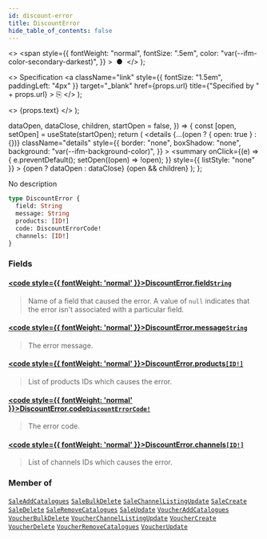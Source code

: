 ```yaml
---
id: discount-error
title: DiscountError
hide_table_of_contents: false
---
```


  <>
    <span
      style={{
        fontWeight: "normal",
        fontSize: ".5em",
        color: "var(--ifm-color-secondary-darkest)",
      }}
    >
      &nbsp;●&nbsp;
    </span>
  </>
);

  <>
    Specification
    <a
      className="link"
      style={{ fontSize: "1.5em", paddingLeft: "4px" }}
      target="\_blank"
      href={props.url}
      title={"Specified by " + props.url}
    >
      ⎘
    </a>
  </>
);

  <>
    <span className={props.class}>{props.text}</span>
  </>
);


  dataOpen,
  dataClose,
  children,
  startOpen = false,
}) => {
  const [open, setOpen] = useState(startOpen);
  return (
    <details
      {...(open ? { open: true } : {})}
      className="details"
      style={{
        border: "none",
        boxShadow: "none",
        background: "var(--ifm-background-color)",
      }}
    >
      <summary
        onClick={(e) => {
          e.preventDefault();
          setOpen((open) => !open);
        }}
        style={{ listStyle: "none" }}
      >
        {open ? dataOpen : dataClose}
      </summary>
      {open && children}
    </details>
  );
};

No description

```graphql
type DiscountError {
  field: String
  message: String
  products: [ID!]
  code: DiscountErrorCode!
  channels: [ID!]
}
```

### Fields

#### [<code style={{ fontWeight: 'normal' }}>DiscountError.<b>field</b></code>](#)<Bullet />[`String`](../../../api-reference/miscellaneous/scalars/string) <Badge class="badge badge--secondary" text="scalar"/>

> Name of a field that caused the error. A value of `null` indicates that the error isn't associated with a particular field.

#### [<code style={{ fontWeight: 'normal' }}>DiscountError.<b>message</b></code>](#)<Bullet />[`String`](../../../api-reference/miscellaneous/scalars/string) <Badge class="badge badge--secondary" text="scalar"/>

> The error message.

#### [<code style={{ fontWeight: 'normal' }}>DiscountError.<b>products</b></code>](#)<Bullet />[`[ID!]`](../../../api-reference/miscellaneous/scalars/id) <Badge class="badge badge--secondary" text="list"/> <Badge class="badge badge--secondary" text="scalar"/>

> List of products IDs which causes the error.

#### [<code style={{ fontWeight: 'normal' }}>DiscountError.<b>code</b></code>](#)<Bullet />[`DiscountErrorCode!`](../../../api-reference/discounts/enums/discount-error-code) <Badge class="badge badge--secondary" text="non-null"/> <Badge class="badge badge--secondary" text="enum"/>

> The error code.

#### [<code style={{ fontWeight: 'normal' }}>DiscountError.<b>channels</b></code>](#)<Bullet />[`[ID!]`](../../../api-reference/miscellaneous/scalars/id) <Badge class="badge badge--secondary" text="list"/> <Badge class="badge badge--secondary" text="scalar"/>

> List of channels IDs which causes the error.

### Member of

[`SaleAddCatalogues`](../../../api-reference/discounts/objects/sale-add-catalogues) <Badge class="badge badge--secondary" text="object"/><Bullet />[`SaleBulkDelete`](../../../api-reference/discounts/objects/sale-bulk-delete) <Badge class="badge badge--secondary" text="object"/><Bullet />[`SaleChannelListingUpdate`](../../../api-reference/discounts/objects/sale-channel-listing-update) <Badge class="badge badge--secondary" text="object"/><Bullet />[`SaleCreate`](../../../api-reference/discounts/objects/sale-create) <Badge class="badge badge--secondary" text="object"/><Bullet />[`SaleDelete`](../../../api-reference/discounts/objects/sale-delete) <Badge class="badge badge--secondary" text="object"/><Bullet />[`SaleRemoveCatalogues`](../../../api-reference/discounts/objects/sale-remove-catalogues) <Badge class="badge badge--secondary" text="object"/><Bullet />[`SaleUpdate`](../../../api-reference/discounts/objects/sale-update) <Badge class="badge badge--secondary" text="object"/><Bullet />[`VoucherAddCatalogues`](../../../api-reference/discounts/objects/voucher-add-catalogues) <Badge class="badge badge--secondary" text="object"/><Bullet />[`VoucherBulkDelete`](../../../api-reference/discounts/objects/voucher-bulk-delete) <Badge class="badge badge--secondary" text="object"/><Bullet />[`VoucherChannelListingUpdate`](../../../api-reference/discounts/objects/voucher-channel-listing-update) <Badge class="badge badge--secondary" text="object"/><Bullet />[`VoucherCreate`](../../../api-reference/discounts/objects/voucher-create) <Badge class="badge badge--secondary" text="object"/><Bullet />[`VoucherDelete`](../../../api-reference/discounts/objects/voucher-delete) <Badge class="badge badge--secondary" text="object"/><Bullet />[`VoucherRemoveCatalogues`](../../../api-reference/discounts/objects/voucher-remove-catalogues) <Badge class="badge badge--secondary" text="object"/><Bullet />[`VoucherUpdate`](../../../api-reference/discounts/objects/voucher-update) <Badge class="badge badge--secondary" text="object"/>
